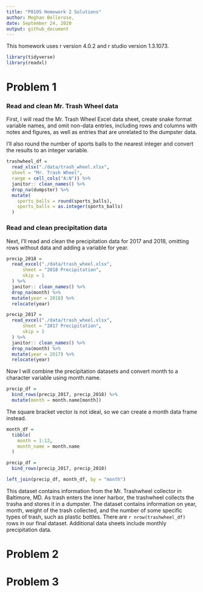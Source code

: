 ```yaml
---
title: "P8105 Homework 2 Solutions"
author: Meghan Bellerose,
date: September 24, 2020
output: github_document
---
```


This homework uses r version 4.0.2 and r studio version 1.3.1073.

```r
library(tidyverse)
library(readxl)
```


# Problem 1

### Read and clean Mr. Trash Wheel data

First, I will read the Mr. Trash Wheel Excel data sheet, create snake format variable names, and omit non-data entries, including rows and columns with notes and figures, as well as entries that are unrelated to the dumpster data. 

I'll also round the number of sports balls to the nearest integer and convert the results to an integer variable.

```r
trashwheel_df =
  read_xlsx("./data/trash_wheel.xlsx",
  sheet = "Mr. Trash Wheel",
  range = cell_cols("A:N")) %>%
  janitor:: clean_names() %>%
  drop_na(dumpster) %>%
  mutate(
    sports_balls = round(sports_balls),
    sports_balls = as.integer(sports_balls)
  ) 
```

### Read and clean precipitation data 

Next, I'll read and clean the precipitation data for 2017 and 2018, omitting rows without data and adding a variable for year. 

```r
precip_2018 = 
  read_excel("./data/trash_wheel.xlsx",
      sheet = "2018 Precipitation",
      skip = 1
  ) %>%
  janitor:: clean_names() %>%
  drop_na(month) %>%
  mutate(year = 2018) %>%
  relocate(year)

precip_2017 = 
  read_excel("./data/trash_wheel.xlsx",
      sheet = "2017 Precipitation",
      skip = 1
  ) %>%
  janitor:: clean_names() %>%
  drop_na(month) %>%
  mutate(year = 2017) %>%
  relocate(year)
```

Now I will combine the precipitation datasets and convert month to a character variable using month.name. 

```r
precip_df = 
  bind_rows(precip_2017, precip_2018) %>%
  mutate(month = month.name[month])
```

The square bracket vector is not ideal, so we can create a month data frame instead.

```r
month_df = 
  tibble(
    month = 1:12,
    month_name = month.name
  )

precip_df = 
  bind_rows(precip_2017, precip_2018)

left_join(precip_df, month_df, by = "month")
```
This dataset contains information from the Mr. Trashwheel collector in Baltimore, MD. As trash enters the inner harbor, the trashwheel collects the trasha and stores it in a dumpster. The dataset contains information on year, month, weight of the trash collected, and the number of some specific types of trash, such as plastic bottles. There are `r nrow(trashwheel_df)` rows in our final dataset. Additional data sheets include monthly precipitation data.  

# Problem 2


# Problem 3
